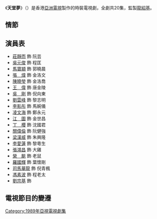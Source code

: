 {{亞視劇集 
| 中文劇名=天堂夢
| 英文劇名={{lang|en|Dream of Paradise}}
| 製作年份=1989年
| aTV-11首播日期=1989年3月13日－4月7日
| aTV-11首播時間={{nowrap|逢星期一至五 19:00－20:00（連廣告）}}
| 監製=[[龍紹基|龍紹基]]
| 編導=[[吳志權|吳志權]]、[[黃偉明|黃偉明]]、[[李旭華|李旭華]]、[[袁惠兒|袁惠兒]]
| 助理編導=[[謝英偉|謝英偉]]、葉　明、[[孔慶聯|孔慶聯]]、[[譚永輝|譚永輝]]、<br>[[劉兆麟|劉兆麟]]、[[梁志光|梁志光]]
| 製作統籌=[[何耀宗|何耀宗]]
| 編審=[[劉枝華|劉枝華]]、[[許淑嫻|許淑嫻]]
| 編劇=[[曾保華|曾保華]]、[[呂婉儀|呂婉儀]]、[[李永元|李永元]]、[[張家培|張家培]]、<br>[[許淑嫻|許淑嫻]]、[[劉枝華|劉枝華]]
| 集數=20
| 劇種=時裝
| 製作公司=香港亞洲電視
| 主演=[[莊靜而|莊靜而]]、[[馬寶顓|馬寶顓]]、[[陳曉瑩|陳曉瑩]]、[[吳剛_(演員)|吳　剛]]、<br>[[吳元俊|吳元俊]]、[[張煒|張　煒]]
| 主題曲=好夢
| 作曲=[[徐日勤|徐日勤]]
| 填詞=[[林夕|林　夕]]
| 主唱=[[甄楚倩|甄楚倩]]
}}
《'''天堂夢'''》（{{lang-en|'''Dream of Paradise'''}}）是香港[[亞洲電視|亞洲電視]]製作的時裝電視劇，全劇共20集，監製[[龍紹基|龍紹基]]。

==情節==

== 演員表 ==
*[[莊靜而|莊靜而]] 飾 阮芸
*[[吳元俊|吳元俊]] 飾 程匡
*[[馬寶顓|馬寶顓]] 飾 郭曉晨
*[[張煒|張　煒]] 飾 金洛文
*[[陳曉瑩|陳曉瑩]] 飾 金洛喬
*[[王偉_(香港)|王　偉]] 飾 唐金陵
*[[吳剛_(演員)|吳　剛]] 飾 倪向東
*[[劉雲峰_(香港演員)|劉雲峰]] 飾 黎志明
*[[李影彤|李影彤]] 飾 馬婉儀
*[[凌文海|凌文海]] 飾 鄭永元
*[[江圖|江　圖]] 飾 金世昌
*[[丁櫻|丁　櫻]] 飾 沈國君
*[[關偉倫|關偉倫]] 飾 阮健強
*[[梁漢威|梁漢威]] 飾 朱興隆
*[[李愛蓮|李愛蓮]] 飾 黎粵生
*[[張鴻昌|張鴻昌]] 飾 大雞
*[[榮飈|榮　颷]] 飾 老鼠
*[[羅國輝|羅國輝]] 飾 葉懷剛
*[[司馬華龍|司馬華龍]] 飾 倪青楓
*[[馮素波|馮素波]] 飾 程老太
*[[劉宗基|劉宗基]] 飾 {{lang|en|Johny}}

==電視節目的變遷==

[[Category:1989年亞視電視劇集|Category:1989年亞視電視劇集]]